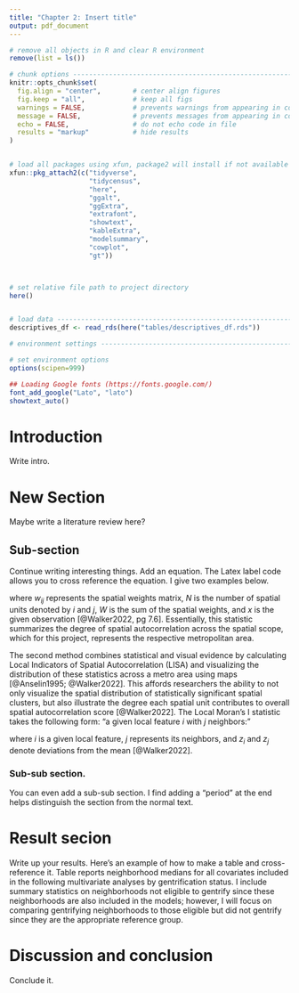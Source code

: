 ```yaml
---
title: "Chapter 2: Insert title"
output: pdf_document
---
```


```r

# remove all objects in R and clear R environment
remove(list = ls())

# chunk options ----------------------------------------------------------------
knitr::opts_chunk$set(
  fig.align = "center",        # center align figures
  fig.keep = "all",            # keep all figs
  warnings = FALSE,            # prevents warnings from appearing in code chunk
  message = FALSE,             # prevents messages from appearing in code chunk
  echo = FALSE,                # do not echo code in file
  results = "markup"           # hide results
)


# load all packages using xfun, package2 will install if not available
xfun::pkg_attach2(c("tidyverse",
                    "tidycensus",
                    "here",
                    "ggalt",
                    "ggExtra",
                    "extrafont",
                    "showtext", 
                    "kableExtra", 
                    "modelsummary",
                    "cowplot", 
                    "gt"))



# set relative file path to project directory
here()


# load data --------------------------------------------------------------------
descriptives_df <- read_rds(here("tables/descriptives_df.rds"))

# environment settings ---------------------------------------------------------

# set environment options
options(scipen=999)

## Loading Google fonts (https://fonts.google.com/)
font_add_google("Lato", "lato")
showtext_auto()

```

<!-- \fancyhf{}  -->
<!-- \renewcommand{\headrulewidth}{0pt}  -->
<!-- \rfoot{\thepage} -->
<!-- \pagestyle{fancy} -->
<!-- \pagenumbering{arabic} -->

\doublespacing


# Introduction 

Write intro. 

# New Section

Maybe write a literature review here?

## Sub-section
 
Continue writing interesting things. Add an equation. The Latex label code allows you to cross reference the equation. I give two examples below.

\begin{equation} \label{eq:gmi}
I = \frac{N}{W} \frac{ \Sigma_{i}\Sigma_{j}w_{ij}(x_{i} - \bar{x})(x_{j} - \bar{x}) } { \Sigma_{i}(x_{i} - \bar{x})^2 } 
\end{equation}

where $w_{ij}$ represents the spatial weights matrix, $N$ is the number of spatial units denoted by $i$ and $j$, $W$ is the sum of the spatial weights, and $x$ is the given observation [@Walker2022, pg 7.6]. Essentially, this statistic summarizes the degree of spatial autocorrelation across the spatial scope, which for this project, represents the respective metropolitan area. 

The second method combines statistical and visual evidence by calculating Local Indicators of Spatial Autocorrelation (LISA) and visualizing the distribution of these statistics across a metro area using maps [@Anselin1995; @Walker2022]. This affords researchers the ability to not only visualize the spatial distribution of statistically significant spatial clusters, but also illustrate the degree each spatial unit contributes to overall spatial autocorrelation score [@Walker2022]. The Local Moran's I statistic takes the following form: "a given local feature $i$ with $j$ neighbors:"

\begin{equation} \label{eq:lmi}
I_{i} = z_{i} \sum_{j} {w_{ij} z_{j}} 
\end{equation}

where $i$ is a given local feature, $j$ represents its neighbors, and $z_{i}$ and $z_{j}$ denote deviations from the mean [@Walker2022]. 


### Sub-sub section.

You can even add a sub-sub section. I find adding a "period" at the end helps distinguish the section from the normal text. 


# Result secion

Write up your results. Here's an example of how to make a table and cross-reference it. Table \ref{tab:descriptives} reports neighborhood medians for all covariates included in the following multivariate analyses by gentrification status. I include summary statistics on neighborhoods not eligible to gentrify since these neighborhoods are also included in the models; however, I will focus on comparing gentrifying neighborhoods to those eligible but did not gentrify since they are the appropriate reference group.


\begin{singlespace}
```r

descriptives_table <- descriptives_df %>% 
  select(-N) %>% 
  add_row(` ` = "", `Non-gentrifying` = "2,263", `Moderate` = "2,263", `Intense` = "2,263", `Not_eligible` = "2,263") %>%  
  rename("Not eligible" = Not_eligible) %>% 
  knitr::kable(booktabs = T, caption = "Descriptives statistics for all model variables by gentrification status", linesep = "") %>% 
  kable_styling(latex_options = c("HOLD_position", "striped")) %>% 
  column_spec(1, width = "15em") %>% 
  pack_rows('Demographic controls', 1 , 7) %>% 
  pack_rows('Housing market controls', 8 , 12) %>% 
  pack_rows('Inequality controls', 13 , 14) %>% 
  add_header_above(c(" " = 1, "Neighborhood gentrification status" = 3, " " = 1)) 
descriptives_table


```

\end{singlespace}


# Discussion and conclusion

Conclude it. 
